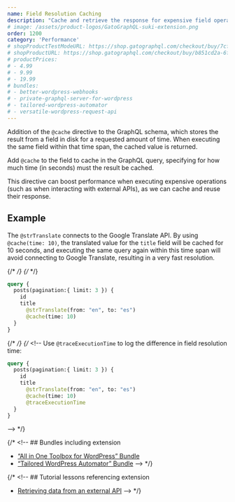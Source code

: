 ```yaml
---
name: Field Resolution Caching
description: "Cache and retrieve the response for expensive field operations."
# image: /assets/product-logos/GatoGraphQL-suki-extension.png
order: 1200
category: 'Performance'
# shopProductTestModeURL: https://shop.gatographql.com/checkout/buy/7cf373db-5d40-4679-b564-535c8d23cb74
# shopProductURL: https://shop.gatographql.com/checkout/buy/b851cd2a-6fcf-4437-919b-81c86e3100d5
# productPrices:
# - 4.99
# - 9.99
# - 19.99
# bundles:
# - better-wordpress-webhooks
# - private-graphql-server-for-wordpress
# - tailored-wordpress-automator
# - versatile-wordpress-request-api
---
```


Addition of the `@cache` directive to the GraphQL schema, which stores the result from a field in disk for a requested amount of time. When executing the same field within that time span, the cached value is returned.

Add `@cache` to the field to cache in the GraphQL query, specifying for how much time (in seconds) must the result be cached.

This directive can boost performance when executing expensive operations (such as when interacting with external APIs), as we can cache and reuse their response.

## Example

The `@strTranslate` connects to the Google Translate API. By using `@cache(time: 10)`, the translated value for the `title` field will be cached for 10 seconds, and executing the same query again within this time span will avoid connecting to Google Translate, resulting in a very fast resolution.

{/* <!-- @todo Un-comment here when FeedbackCategories::LOG is enabled and documented, and `@traceExecutionTime` is supported --> */}
{/* <!-- A log entry will indicate if the field is being retrieved from the cache. --> */}

```graphql
query {
  posts(pagination:{ limit: 3 }) {
    id
    title
      @strTranslate(from: "en", to: "es")
      @cache(time: 10)
  }
}
```

{/* <!-- @todo Un-comment here when FeedbackCategories::LOG is enabled and documented, and `@traceExecutionTime` is supported --> */}
{/* <!-- Use `@traceExecutionTime` to log the difference in field resolution time:

```graphql
query {
  posts(pagination:{ limit: 3 }) {
    id
    title
      @strTranslate(from: "en", to: "es")
      @cache(time: 10)
      @traceExecutionTime
  }
}
```
--> */}

{/* <!-- ## Bundles including extension

- [“All in One Toolbox for WordPress” Bundle](/bundles/all-in-one-toolbox-for-wordpress)
- [“Tailored WordPress Automator” Bundle](/bundles/tailored-wordpress-automator) --> */}

{/* <!-- ## Tutorial lessons referencing extension

- [Retrieving data from an external API](/tutorial/retrieving-data-from-an-external-api) --> */}
